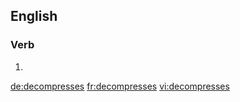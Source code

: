 ==English==

===Verb===
{{head|en}}

# {{en-third-person singular of|decompress}}

[[de:decompresses]]
[[fr:decompresses]]
[[vi:decompresses]]